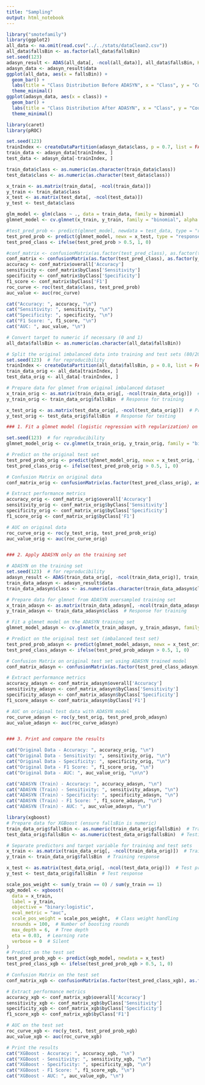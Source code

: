 ```yaml
---
title: "Sampling"
output: html_notebook
---
```



```r

library("smotefamily")
library(ggplot2)
all_data <- na.omit(read.csv("../../stats/dataClean2.csv"))
all_data$fallsBin <- as.factor(all_data$fallsBin)
set.seed(123)
adasyn_result <- ADAS(all_data[, -ncol(all_data)], all_data$fallsBin, K = 5)
adasyn_data <- adasyn_result$data
ggplot(all_data, aes(x = fallsBin)) +
  geom_bar() +
  labs(title = "Class Distribution Before ADASYN", x = "Class", y = "Count") +
  theme_minimal()
ggplot(adasyn_data, aes(x = class)) +
  geom_bar() +
  labs(title = "Class Distribution After ADASYN", x = "Class", y = "Count") +
  theme_minimal()
```
```r

library(caret)
library(pROC)

set.seed(123)  
trainIndex <- createDataPartition(adasyn_data$class, p = 0.7, list = FALSE)
train_data <- adasyn_data[trainIndex, ]
test_data <- adasyn_data[-trainIndex, ]

train_data$class <- as.numeric(as.character(train_data$class))
test_data$class <- as.numeric(as.character(test_data$class))

x_train <- as.matrix(train_data[, -ncol(train_data)])
y_train <- train_data$class
x_test <- as.matrix(test_data[, -ncol(test_data)])
y_test <- test_data$class

glm_model <- glm(class ~ ., data = train_data, family = binomial)
glmnet_model <- cv.glmnet(x_train, y_train, family = "binomial", alpha = 0.5)  # alpha = 1 for Lasso

#test_pred_prob <- predict(glmnet_model, newdata = test_data, type = "response")
test_pred_prob <- predict(glmnet_model, newx = x_test, type = "response", s = "lambda.min")
test_pred_class <- ifelse(test_pred_prob > 0.5, 1, 0)

#conf_matrix <- confusionMatrix(as.factor(test_pred_class), as.factor(test_data$class), positive = "1")
conf_matrix <- confusionMatrix(as.factor(test_pred_class), as.factor(y_test), positive = "1")
accuracy <- conf_matrix$overall['Accuracy']
sensitivity <- conf_matrix$byClass['Sensitivity']
specificity <- conf_matrix$byClass['Specificity']
f1_score <- conf_matrix$byClass['F1']
roc_curve <- roc(test_data$class, test_pred_prob)
auc_value <- auc(roc_curve)

cat("Accuracy: ", accuracy, "\n")
cat("Sensitivity: ", sensitivity, "\n")
cat("Specificity: ", specificity, "\n")
cat("F1 Score: ", f1_score, "\n")
cat("AUC: ", auc_value, "\n")
```


```r
# Convert target to numeric if necessary (0 and 1)
all_data$fallsBin <- as.numeric(as.character(all_data$fallsBin))

# Split the original imbalanced data into training and test sets (80/20 split)
set.seed(123)  # for reproducibility
trainIndex <- createDataPartition(all_data$fallsBin, p = 0.8, list = FALSE)
train_data_orig <- all_data[trainIndex, ]
test_data_orig <- all_data[-trainIndex, ]

# Prepare data for glmnet from original imbalanced dataset
x_train_orig <- as.matrix(train_data_orig[, -ncol(train_data_orig)])  # Predictors for training
y_train_orig <- train_data_orig$fallsBin  # Response for training

x_test_orig <- as.matrix(test_data_orig[, -ncol(test_data_orig)])  # Predictors for testing
y_test_orig <- test_data_orig$fallsBin  # Response for testing

### 1. Fit a glmnet model (logistic regression with regularization) on the original imbalanced dataset

set.seed(123)  # for reproducibility
glmnet_model_orig <- cv.glmnet(x_train_orig, y_train_orig, family = "binomial", alpha = 0.7)  # Lasso

# Predict on the original test set
test_pred_prob_orig <- predict(glmnet_model_orig, newx = x_test_orig, type = "response", s = "lambda.min")
test_pred_class_orig <- ifelse(test_pred_prob_orig > 0.5, 1, 0)

# Confusion Matrix on original data
conf_matrix_orig <- confusionMatrix(as.factor(test_pred_class_orig), as.factor(y_test_orig), positive = "1")

# Extract performance metrics
accuracy_orig <- conf_matrix_orig$overall['Accuracy']
sensitivity_orig <- conf_matrix_orig$byClass['Sensitivity']
specificity_orig <- conf_matrix_orig$byClass['Specificity']
f1_score_orig <- conf_matrix_orig$byClass['F1']

# AUC on original data
roc_curve_orig <- roc(y_test_orig, test_pred_prob_orig)
auc_value_orig <- auc(roc_curve_orig)


### 2. Apply ADASYN only on the training set

# ADASYN on the training set
set.seed(123)  # for reproducibility
adasyn_result <- ADAS(train_data_orig[, -ncol(train_data_orig)], train_data_orig$fallsBin, K = 5)
train_data_adasyn <- adasyn_result$data
train_data_adasyn$class <- as.numeric(as.character(train_data_adasyn$class))  # Ensure class is numeric

# Prepare data for glmnet from ADASYN oversampled training set
x_train_adasyn <- as.matrix(train_data_adasyn[, -ncol(train_data_adasyn)])  # Predictors for training
y_train_adasyn <- train_data_adasyn$class  # Response for training

# Fit a glmnet model on the ADASYN training set
glmnet_model_adasyn <- cv.glmnet(x_train_adasyn, y_train_adasyn, family = "binomial", alpha = 0.7)  # Lasso

# Predict on the original test set (imbalanced test set)
test_pred_prob_adasyn <- predict(glmnet_model_adasyn, newx = x_test_orig, type = "response", s = "lambda.min")
test_pred_class_adasyn <- ifelse(test_pred_prob_adasyn > 0.5, 1, 0)

# Confusion Matrix on original test set using ADASYN trained model
conf_matrix_adasyn <- confusionMatrix(as.factor(test_pred_class_adasyn), as.factor(y_test_orig), positive = "1")

# Extract performance metrics
accuracy_adasyn <- conf_matrix_adasyn$overall['Accuracy']
sensitivity_adasyn <- conf_matrix_adasyn$byClass['Sensitivity']
specificity_adasyn <- conf_matrix_adasyn$byClass['Specificity']
f1_score_adasyn <- conf_matrix_adasyn$byClass['F1']

# AUC on original test data with ADASYN model
roc_curve_adasyn <- roc(y_test_orig, test_pred_prob_adasyn)
auc_value_adasyn <- auc(roc_curve_adasyn)


### 3. Print and compare the results

cat("Original Data - Accuracy: ", accuracy_orig, "\n")
cat("Original Data - Sensitivity: ", sensitivity_orig, "\n")
cat("Original Data - Specificity: ", specificity_orig, "\n")
cat("Original Data - F1 Score: ", f1_score_orig, "\n")
cat("Original Data - AUC: ", auc_value_orig, "\n\n")

cat("ADASYN (Train) - Accuracy: ", accuracy_adasyn, "\n")
cat("ADASYN (Train) - Sensitivity: ", sensitivity_adasyn, "\n")
cat("ADASYN (Train) - Specificity: ", specificity_adasyn, "\n")
cat("ADASYN (Train) - F1 Score: ", f1_score_adasyn, "\n")
cat("ADASYN (Train) - AUC: ", auc_value_adasyn, "\n")
```

```r
library(xgboost)
# Prepare data for XGBoost (ensure fallsBin is numeric)
train_data_orig$fallsBin <- as.numeric(train_data_orig$fallsBin)  # Training response
test_data_orig$fallsBin <- as.numeric(test_data_orig$fallsBin)  # Testing response

# Separate predictors and target variable for training and test sets
x_train <- as.matrix(train_data_orig[, -ncol(train_data_orig)])  # Training predictors
y_train <- train_data_orig$fallsBin  # Training response

x_test <- as.matrix(test_data_orig[, -ncol(test_data_orig)])  # Test predictors
y_test <- test_data_orig$fallsBin  # Test response

scale_pos_weight <- sum(y_train == 0) / sum(y_train == 1)
xgb_model <- xgboost(
  data = x_train,
  label = y_train,
  objective = "binary:logistic",
  eval_metric = "auc",
  scale_pos_weight = scale_pos_weight,  # Class weight handling
  nrounds = 100,  # Number of boosting rounds
  max_depth = 6,  # Tree depth
  eta = 0.03,  # Learning rate
  verbose = 0  # Silent
)
# Predict on the test set
test_pred_prob_xgb <- predict(xgb_model, newdata = x_test)
test_pred_class_xgb <- ifelse(test_pred_prob_xgb > 0.5, 1, 0)

# Confusion Matrix on the test set
conf_matrix_xgb <- confusionMatrix(as.factor(test_pred_class_xgb), as.factor(y_test), positive = "1")

# Extract performance metrics
accuracy_xgb <- conf_matrix_xgb$overall['Accuracy']
sensitivity_xgb <- conf_matrix_xgb$byClass['Sensitivity']
specificity_xgb <- conf_matrix_xgb$byClass['Specificity']
f1_score_xgb <- conf_matrix_xgb$byClass['F1']

# AUC on the test set
roc_curve_xgb <- roc(y_test, test_pred_prob_xgb)
auc_value_xgb <- auc(roc_curve_xgb)

# Print the results
cat("XGBoost - Accuracy: ", accuracy_xgb, "\n")
cat("XGBoost - Sensitivity: ", sensitivity_xgb, "\n")
cat("XGBoost - Specificity: ", specificity_xgb, "\n")
cat("XGBoost - F1 Score: ", f1_score_xgb, "\n")
cat("XGBoost - AUC: ", auc_value_xgb, "\n")
```














